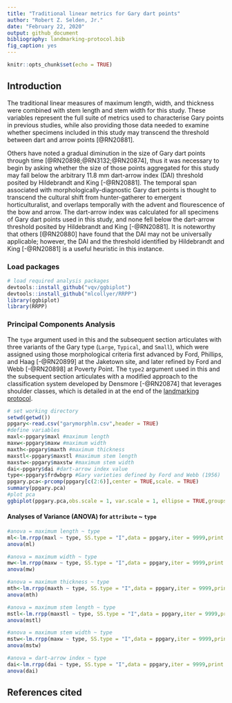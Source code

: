 ```yaml
---
title: "Traditional linear metrics for Gary dart points"
author: "Robert Z. Selden, Jr."
date: "February 22, 2020"
output: github_document
bibliography: landmarking-protocol.bib
fig_caption: yes
---
```


```r
knitr::opts_chunk$set(echo = TRUE)
```

## Introduction

The traditional linear measures of maximum length, width, and thickness were combined with stem length and stem width for this study. These variables represent the full suite of metrics used to characterise Gary points in previous studies, while also providing those data needed to examine whether specimens included in this study may transcend the threshold between dart and arrow points [@RN20881]. 

Others have noted a gradual diminution in the size of Gary dart points through time [@RN20898;@RN3132;@RN20874], thus it was necessary to begin by asking whether the size of those points aggregated for this study may fall below the arbitrary 11.8 mm dart-arrow index (DAI) threshold posited by Hildebrandt and King [-@RN20881]. The temporal span associated with morphologically-diagnostic Gary dart points is thought to transcend the cultural shift from hunter-gatherer to emergent horticulturalist, and overlaps temporally with the advent and flourescence of the bow and arrow. The dart-arrow index was calculated for all specimens of Gary dart points used in this study, and none fell below the dart-arrow threshold posited by Hildebrandt and King [-@RN20881]. It is noteworthy that others [@RN20880] have found that the DAI may not be universally applicable; however, the DAI and the threshold identified by Hildebrandt and King [-@RN20881] is a useful heuristic in this instance.

### Load packages

```r
# load required analysis packages
devtools::install_github("vqv/ggbiplot")
devtools::install_github("mlcollyer/RRPP")
library(ggbiplot)
library(RRPP)
```

### Principal Components Analysis

The `type` argument used in this and the subsequent section articulates with three variants of the Gary type (`Large`, `Typical`, and `Small`), which were assigned using those morphological criteria first advanced by Ford, Phillips, and Haag [-@RN20899] at the Jaketown site, and later refined by Ford and Webb [-@RN20898] at Poverty Point. The `type2` argument used in this and the subsequent section articulates with a modified approach to the classification system developed by Densmore [-@RN20874] that leverages shoulder classes, which is detailed in at the end of the [landmarking protocol](landmarking-protocol.md).

```r
# set working directory
setwd(getwd())
ppgary<-read.csv("garymorphlm.csv",header = TRUE)
#define variables
maxl<-ppgary$maxl #maximum length
maxw<-ppgary$maxw #maximum width
maxth<-ppgary$maxth #maximum thickness
maxstl<-ppgary$maxstl #maximum stem length
maxstw<-ppgary$maxstw #maximum stem width
dai<-ppgary$dai #dart-arrow index value
type<-ppgary$frdwbgrp #Gary varieties defined by Ford and Webb (1956)
ppgary.pca<-prcomp(ppgary[c(2:6)],center = TRUE,scale. = TRUE)
summary(ppgary.pca)
#plot pca
ggbiplot(ppgary.pca,obs.scale = 1, var.scale = 1, ellipse = TRUE,groups = type)
```

#### Analyses of Variance (ANOVA) for `attribute` ~ `type`

```r
#anova = maximum length ~ type
ml<-lm.rrpp(maxl ~ type, SS.type = "I",data = ppgary,iter = 9999,print.progress = FALSE)
anova(ml)

#anova = maximum width ~ type
mw<-lm.rrpp(maxw ~ type, SS.type = "I",data = ppgary,iter = 9999,print.progress = FALSE)
anova(mw)

#anova = maximum thickness ~ type
mth<-lm.rrpp(maxth ~ type, SS.type = "I",data = ppgary,iter = 9999,print.progress = FALSE)
anova(mth)

#anova = maximum stem length ~ type
mstl<-lm.rrpp(maxstl ~ type, SS.type = "I",data = ppgary,iter = 9999,print.progress = FALSE)
anova(mstl)

#anova = maximum stem width ~ type
mstw<-lm.rrpp(maxw ~ type, SS.type = "I",data = ppgary,iter = 9999,print.progress = FALSE)
anova(mstw)

#anova = dart-arrow index ~ type
dai<-lm.rrpp(dai ~ type, SS.type = "I",data = ppgary,iter = 9999,print.progress = FALSE)
anova(dai)
```

## References cited

